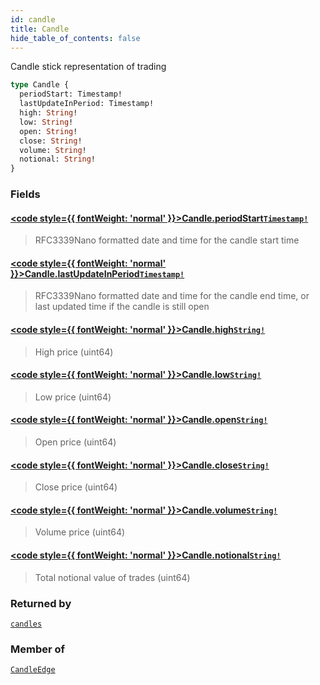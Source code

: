 ```yaml
---
id: candle
title: Candle
hide_table_of_contents: false
---
```








Candle stick representation of trading

```graphql
type Candle {
  periodStart: Timestamp!
  lastUpdateInPeriod: Timestamp!
  high: String!
  low: String!
  open: String!
  close: String!
  volume: String!
  notional: String!
}
```


### Fields

#### [<code style={{ fontWeight: 'normal' }}>Candle.<b>periodStart</b></code>](#)<Bullet />[`Timestamp!`](/mainnet/api/graphql/scalars/timestamp) <Badge class="secondary" text="non-null"/> <Badge class="secondary" text="scalar"/>
> RFC3339Nano formatted date and time for the candle start time
> 

#### [<code style={{ fontWeight: 'normal' }}>Candle.<b>lastUpdateInPeriod</b></code>](#)<Bullet />[`Timestamp!`](/mainnet/api/graphql/scalars/timestamp) <Badge class="secondary" text="non-null"/> <Badge class="secondary" text="scalar"/>
> RFC3339Nano formatted date and time for the candle end time, or last updated time if the candle is still open
> 

#### [<code style={{ fontWeight: 'normal' }}>Candle.<b>high</b></code>](#)<Bullet />[`String!`](/mainnet/api/graphql/scalars/string) <Badge class="secondary" text="non-null"/> <Badge class="secondary" text="scalar"/>
> High price (uint64)
> 

#### [<code style={{ fontWeight: 'normal' }}>Candle.<b>low</b></code>](#)<Bullet />[`String!`](/mainnet/api/graphql/scalars/string) <Badge class="secondary" text="non-null"/> <Badge class="secondary" text="scalar"/>
> Low price (uint64)
> 

#### [<code style={{ fontWeight: 'normal' }}>Candle.<b>open</b></code>](#)<Bullet />[`String!`](/mainnet/api/graphql/scalars/string) <Badge class="secondary" text="non-null"/> <Badge class="secondary" text="scalar"/>
> Open price (uint64)
> 

#### [<code style={{ fontWeight: 'normal' }}>Candle.<b>close</b></code>](#)<Bullet />[`String!`](/mainnet/api/graphql/scalars/string) <Badge class="secondary" text="non-null"/> <Badge class="secondary" text="scalar"/>
> Close price (uint64)
> 

#### [<code style={{ fontWeight: 'normal' }}>Candle.<b>volume</b></code>](#)<Bullet />[`String!`](/mainnet/api/graphql/scalars/string) <Badge class="secondary" text="non-null"/> <Badge class="secondary" text="scalar"/>
> Volume price (uint64)
> 

#### [<code style={{ fontWeight: 'normal' }}>Candle.<b>notional</b></code>](#)<Bullet />[`String!`](/mainnet/api/graphql/scalars/string) <Badge class="secondary" text="non-null"/> <Badge class="secondary" text="scalar"/>
> Total notional value of trades (uint64)
> 



### Returned by

[`candles`](/mainnet/api/graphql/subscriptions/candles)  <Badge class="secondary" text="subscription"/>

### Member of

[`CandleEdge`](/mainnet/api/graphql/objects/candle-edge)  <Badge class="secondary" text="object"/>



